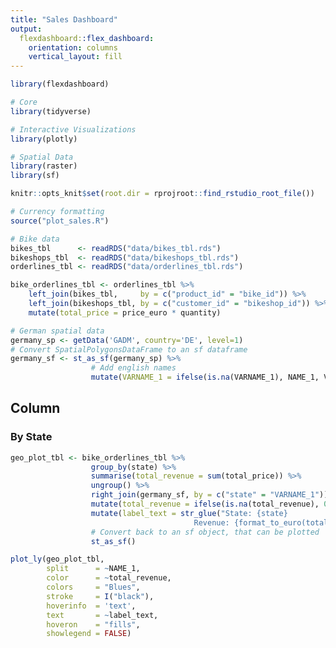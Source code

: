 ```yaml
---
title: "Sales Dashboard"
output: 
  flexdashboard::flex_dashboard:
    orientation: columns
    vertical_layout: fill
---
```


```r
library(flexdashboard)

# Core
library(tidyverse)

# Interactive Visualizations
library(plotly)

# Spatial Data
library(raster)
library(sf)

knitr::opts_knit$set(root.dir = rprojroot::find_rstudio_root_file())

# Currency formatting
source("plot_sales.R")
```


```r

# Bike data
bikes_tbl      <- readRDS("data/bikes_tbl.rds")
bikeshops_tbl  <- readRDS("data/bikeshops_tbl.rds")
orderlines_tbl <- readRDS("data/orderlines_tbl.rds")

bike_orderlines_tbl <- orderlines_tbl %>%
    left_join(bikes_tbl,     by = c("product_id" = "bike_id")) %>%
    left_join(bikeshops_tbl, by = c("customer_id" = "bikeshop_id")) %>%
    mutate(total_price = price_euro * quantity)

# German spatial data
germany_sp <- getData('GADM', country='DE', level=1) 
# Convert SpatialPolygonsDataFrame to an sf dataframe
germany_sf <- st_as_sf(germany_sp) %>% 
                  # Add english names
                  mutate(VARNAME_1 = ifelse(is.na(VARNAME_1), NAME_1, VARNAME_1)) 
```



Column {data-width=1000}
---------------------------------------------------------------

### By State
```r
geo_plot_tbl <- bike_orderlines_tbl %>% 
                  group_by(state) %>%
                  summarise(total_revenue = sum(total_price)) %>%
                  ungroup() %>%
                  right_join(germany_sf, by = c("state" = "VARNAME_1")) %>% 
                  mutate(total_revenue = ifelse(is.na(total_revenue), 0, total_revenue)) %>% 
                  mutate(label_text = str_glue("State: {state}
                                         Revenue: {format_to_euro(total_revenue)}")) %>% 
                  # Convert back to an sf object, that can be plotted
                  st_as_sf()
```

```r
plot_ly(geo_plot_tbl, 
        split      = ~NAME_1, 
        color      = ~total_revenue,
        colors     = "Blues",
        stroke     = I("black"),
        hoverinfo  = 'text', 
        text       = ~label_text, 
        hoveron    = "fills", 
        showlegend = FALSE) 
```




